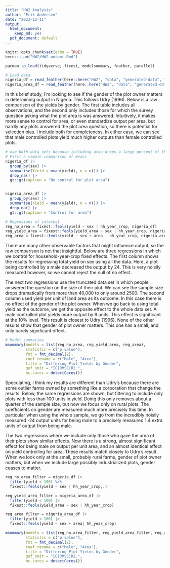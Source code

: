 ```yaml
---
title: "HW2 Analysis"
author: "Erik Andersen"
date: "2023-12-11"
output:
  html_document:
    keep_md: yes
  pdf_document: default
---
```


```r
knitr::opts_chunk$set(echo = TRUE)
here::i_am("HW2/HW2-output.Rmd")
```

```r
pacman::p_load(tidyverse, fixest, modelsummary, feather, parallel)
```

```r
# Load data
nigeria_df = read_feather(here::here("HW2", "data", "generated-data", "nigeria.feather"))
nigeria_area_df = read_feather(here::here("HW2", "data", "generated-data", "nigeria-area.feather"))
```

In this brief study, I'm looking to see if the gender of the plot owner matters in determining output in Nigeria. This follows Udry (1996). Below is a raw comparison of the yields by gender. The first table includes all observations, and the second only includes those for which the survey question asking what the plot area is was answered. Intuitively, it makes more sense to control for area, or even standardize output per area, but hardly any plots answered the plot area question, so there is potential for selection bias. I include both for completeness. In either case, we can see that male controlled plots yield much higher outputs than female controlled plots. 

```r
# use both data sets because including area drops a large percent of the data
# First a simple comparison of means
nigeria_df |> 
  group_by(sex) |> 
  summarise(Yield = mean(yield), n = n()) |> 
  drop_na() |> 
  gt::gt(caption = "No control for plot area")


nigeria_area_df |> 
  group_by(sex) |> 
  summarise(Yield = mean(yield), n = n()) |> 
  drop_na() |> 
  gt::gt(caption = "Control for area")
```

```r
# Regresions of interest
reg_no_area = fixest::feols(yield ~ sex | hh_year_crop, nigeria_df) 
reg_yield_area = fixest::feols(yield_area ~ sex | hh_year_crop, nigeria_area_df)
reg_area = fixest::feols(yield ~ sex + area | hh_year_crop, nigeria_area_df)

```

There are many other observable factors that might influence output, so the raw comparison is not that insightful. Below are three regressions in which we control for household-year-crop fixed effects. The first column shows the results for regressing total yield on sex using all the data. Here, a plot being controlled by a male decreased the output by 24. This is very noisily measured however, so we cannot reject the null of no effect. 

The next two regressions use the truncated data set in which people answered the question on the size of their plot. We can see the sample size drops dramatically from more than 40,000 to only around 2500. The second column used yield per unit of land area as its outcome. In this case there is no effect of the gender of the plot owner. When we go back to using total yield as the outcome, we get the opposite effect to the whole data set. A male controlled plot yields more output by 6 units. This effect is significant at the 10% level. This result is closest to Udry (1996). None of the other results show that gender of plot owner matters. This one has a small, and only barely significant effect. 


```r
# Model summaries
msummary(models = list(reg_no_area, reg_yield_area, reg_area),
         statistic = c("p.value"),
         fmt = fmt_decimal(2),
         coef_rename = c("Male", "Area"),
         title = "Differing Plot Yields by Gender",
         gof_omit = "IC|RMSE|R2.",
         mc.cores = detectCores())
```


Speculating, I think my results are different than Udry's because there are some outlier farms owned by something like a corporation that change the results. Below, the same regressions are shown, but filtering to include only plots with less than 100 units in yield. Doing this only removes about a quarter of the sample size, but now we focus only on rural plots. The coefficients on gender are measured much more precisely this time. In particular when using the whole sample, we go from the incredibly noisily measured -24 output units for being male to a precisely measured 1.4 extra units of output from being male. 

The two regressions where we include only those who gave the area of their plots show similar effects. Now there is a strong, almost significant effect for being male on output per unit area, and an almost identical effect on yield controlling for area. These results match closely to Udry's result. When we look only at the small, probably rural farms, gender of plot owner matters, but when we include large possibly industrialized plots, gender ceases to matter.

```r
reg_no_area_filter = nigeria_df |> 
  filter(yield < 100) %>%
  fixest::feols(yield ~ sex | hh_year_crop,.)

reg_yield_area_filter = nigeria_area_df |> 
  filter(yield < 100) |> 
  fixest::feols(yield_area ~ sex | hh_year_crop)

reg_area_filter = nigeria_area_df |> 
  filter(yield < 100) |> 
  fixest::feols(yield ~ sex + area| hh_year_crop)

msummary(models = list(reg_no_area_filter, reg_yield_area_filter, reg_area_filter),
         statistic = c("p.value"),
         fmt = fmt_decimal(2),
         coef_rename = c("Male", "Area"),
         title = "Differing Plot Yields by Gender",
         gof_omit = "IC|RMSE|R2.",
         mc.cores = detectCores())
```

